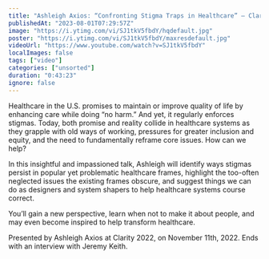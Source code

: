 ```yaml
---
title: "Ashleigh Axios: “Confronting Stigma Traps in Healthcare” — Clarity 2022"
publishedAt: "2023-08-01T07:29:57Z"
image: "https://i.ytimg.com/vi/SJ1tkV5fbdY/hqdefault.jpg"
poster: "https://i.ytimg.com/vi/SJ1tkV5fbdY/maxresdefault.jpg"
videoUrl: "https://www.youtube.com/watch?v=SJ1tkV5fbdY"
localImages: false
tags: ["video"]
categories: ["unsorted"]
duration: "0:43:23"
ignore: false
---
```

Healthcare in the U.S. promises to maintain or improve quality of life by enhancing care while doing “no harm.” And yet, it regularly enforces stigmas. Today, both promise and reality collide in healthcare systems as they grapple with old ways of working, pressures for greater inclusion and equity, and the need to fundamentally reframe core issues. How can we help?

﻿In this insightful and impassioned talk, Ashleigh will identify ways stigmas persist in popular yet problematic healthcare frames, highlight the too-often neglected issues the existing frames obscure, and suggest things we can do as designers and system shapers to help healthcare systems course correct.

You’ll gain a new perspective, learn when not to make it about people, and may even become inspired to help transform healthcare.

Presented by Ashleigh Axios at Clarity 2022, on November 11th, 2022. Ends with an interview with Jeremy Keith.
